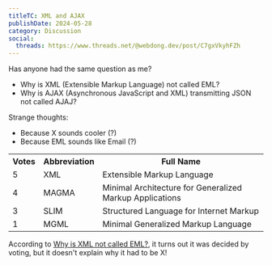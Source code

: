 ```yaml
---
titleTC: XML and AJAX
publishDate: 2024-05-28
category: Discussion
social:
  threads: https://www.threads.net/@webdong.dev/post/C7gxVkyhFZh
---
```


Has anyone had the same question as me?

- Why is XML (Extensible Markup Language) not called EML?
- Why is AJAX (Asynchronous JavaScript and XML) transmitting JSON not called AJAJ?

Strange thoughts:

- Because X sounds cooler (?)
- Because EML sounds like Email (?)

<table>
  <tr>
    <th>Votes</th>
    <th>Abbreviation</th>
    <th>Full Name</th>
  </tr>
  <tr>
    <td>5</td>
    <td>XML</td>
    <td>Extensible Markup Language</td>
  </tr>
  <tr>
    <td>4</td>
    <td>MAGMA</td>
    <td>Minimal Architecture for Generalized Markup Applications</td>
  </tr>
  <tr>
    <td>3</td>
    <td>SLIM</td>
    <td>Structured Language for Internet Markup</td>
  </tr>
  <tr>
    <td>1</td>
    <td>MGML</td>
    <td>Minimal Generalized Markup Language</td>
  </tr>
</table>

According to [Why is XML not called EML?](https://softwareengineering.stackexchange.com/questions/88405/why-is-xml-not-called-eml), it turns out it was decided by voting, but it doesn't explain why it had to be X!
